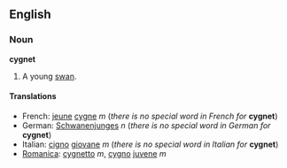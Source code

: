 ==English==
===Noun===
'''cygnet'''

#A young [[swan]].

====Translations====
*French: [[jeune]] [[cygne]] ''m'' (''there is no special word in French for'' '''cygnet''')
*German: [[Schwanenjunges]] ''n'' (''there is no special word in German for'' '''cygnet''')
*Italian: [[cigno]] [[giovane]] ''m'' (''there is no special word in Italian for'' '''cygnet''')
*[[Romanica]]: [[cygnetto]] ''m'', [[cygno]] [[juvene]] ''m''